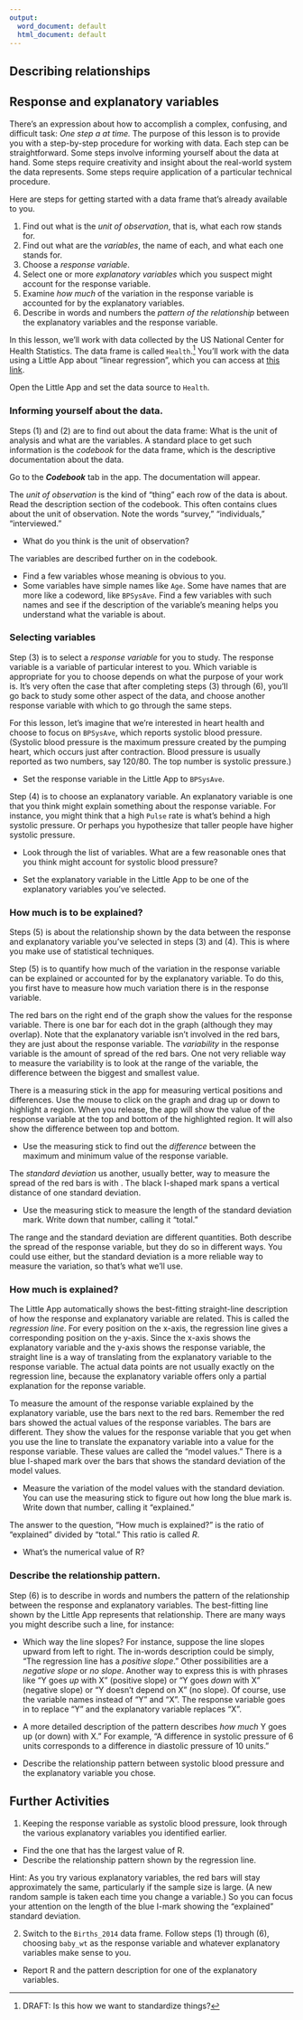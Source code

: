 ```yaml
---
output:
  word_document: default
  html_document: default
---
```

## Describing relationships

## Response and explanatory variables

There's an expression about how to accomplish a complex, confusing, and difficult task: *One step a at time.* The purpose of this lesson is to provide you with a step-by-step procedure for working  with data. Each step can be straightforward. Some steps involve informing yourself about the data at hand.  Some steps require creativity and insight about the real-world system the data represents. Some steps require application of a particular technical procedure.

Here are steps for getting started with a data frame that's already available to you.

1. Find out what is the *unit of observation*, that is, what each row stands for.
2. Find out what are the *variables*, the name of each, and what each one stands for.
3. Choose a *response variable*.
4. Select one or more *explanatory variables* which you suspect might account for the response variable.
5. Examine *how much* of the variation in the response variable is accounted for by the explanatory variables.
6. Describe in words and numbers the *pattern of the relationship* between the explanatory variables and the response variable. 

In this lesson, we'll work with data collected by the US National Center for Health Statistics. The data frame is called `Health`.^[DRAFT: Is this how we want to standardize things?] You'll work with the data using a Little App about "linear regression", which you can access at [this link](dtkaplan.shinyapps.io/LA_linear_regression/).

Open the Little App and set the data source to `Health`. 

### Informing yourself about the data.

Steps (1)  and (2) are to find  out about the data frame: What is the unit of analysis  and what are the variables. A standard  place to get such information is the *codebook* for the data frame, which is the descriptive documentation about the data.

Go to the ***Codebook*** tab in the app. The documentation will appear. 

The *unit of observation* is the kind of "thing" each row of the data is about. Read the description section of the codebook. This often contains clues about  the unit of observation. Note the  words "survey," "individuals," "interviewed." 

* What do you think is the unit of observation? <!-- an individual person -->

The variables are described further on in the codebook.

* Find a few variables whose meaning is obvious to you.
* Some variables have simple names like `Age`. Some have names that are more like a codeword, like `BPSysAve`. Find a few variables with such names and see if the description  of the variable's meaning helps you understand what the variable is about.

### Selecting variables

Step (3) is to select a *response variable* for you to study. The response variable is a variable of particular interest to you. Which variable is appropriate for you to  choose depends on what the  purpose of your  work is. It's very often the case that after completing steps (3) through (6), you'll go back to study some other aspect of the data, and choose another response variable with  which to go through the same steps.

For this lesson, let's imagine that we're interested in heart health and choose to focus on `BPSysAve`, which reports systolic blood pressure. (Systolic blood pressure is the maximum pressure created by the pumping heart, which occurs just after contraction. Blood pressure is usually reported as two numbers,  say 120/80. The top number is systolic pressure.) 

* Set the response variable in the Little App to `BPSysAve`.

Step (4) is to  choose an explanatory variable. An explanatory variable  is one that you think might explain something about the response variable. For instance, you might think that a high `Pulse` rate is what's behind a high systolic  pressure. Or perhaps  you hypothesize that taller people have higher systolic pressure. 

* Look through the list of variables. What are a few reasonable ones that you think might account for systolic blood pressure? 

* Set the explanatory  variable in the Little App to be one of the explanatory variables you've selected. 

### How much is to be explained?

Steps (5) is about the relationship shown by the data between the response  and explanatory variable you've selected in steps (3) and (4). This is where you make use of statistical techniques.

Step (5) is to quantify how much of the variation in the response variable can be explained or accounted for by the explanatory variable. To do this, you first have to measure how much variation there is in the response variable. 

The red bars on the right  end of the graph show the values for the response variable. There is one bar for each dot in the graph (although they may overlap). Note that the explanatory variable isn't involved in  the red bars, they are just about the  response  variable. The *variability* in the response variable is the amount of spread of the red bars. One  not very reliable way to measure the variability is to look at the range of the variable, the difference between the biggest and smallest value.

There is a measuring stick in the app for measuring vertical positions and differences. Use the mouse to click on the graph and drag  up or down to highlight a region. When you release, the app will show the value of the response variable at the top and bottom of the highlighted region. It will also show the difference between top and bottom.

* Use the measuring stick to find out the *difference* between the maximum and minimum value of the response variable.

The *standard deviation* us another, usually better, way to measure the spread of the red bars is with . The black I-shaped mark spans a vertical distance of one standard deviation.

* Use the measuring stick to measure the length of the standard deviation mark. Write down that number, calling it "total."

The range and the standard deviation  are different quantities. Both describe the spread of the response variable, but they do so in  different ways. You could use either,  but the standard deviation is a more reliable way to measure the variation, so that's what we'll use.

### How much is explained?

The Little App automatically shows the best-fitting  straight-line description of how the response and explanatory variable are related. This is called the *regression line*. For every position on the x-axis, the regression line gives a corresponding position on the y-axis. Since  the x-axis shows the explanatory variable and the y-axis shows the response variable, the straight line is a way of translating from the explanatory variable to the response variable. The actual data points are not usually exactly on the regression line, because the explanatory variable offers only a partial explanation for the reponse variable. 

To measure the amount of the response variable explained by the explanatory  variable, use  the  bars next to the red bars. Remember the red bars showed the actual values of the response variables. The  bars are different. They show the values for the response variable that you get when you use the line to translate the expanatory variable into a value for the response variable. These values are called the "model values." There is a blue I-shaped mark over the  bars that shows the standard deviation of the model values.  

* Measure the variation of the model values with the standard deviation. You can use the measuring stick to figure out how long the blue mark is. Write down that number,  calling it "explained."

The answer to the question, "How much is explained?" is the ratio of "explained" divided by "total."  This ratio is called *R*.

* What's the numerical value of R?

### Describe the relationship pattern.

Step (6) is to describe in words and numbers the pattern of the relationship between the response and explanatory variables. The best-fitting  line shown by the Little App represents that relationship. There are many ways you might describe such a line, for instance:

- Which  way the line slopes? For instance, suppose the line slopes upward from left to right. The in-words description could be simply, "The regression line has a *positive slope*." Other possibilities are a *negative slope* or *no slope*. Another way to express this is with phrases like "Y goes *up* with X" (positive slope) or "Y goes *down* with  X" (negative slope) or "Y doesn't depend on X" (no slope). Of course, use the variable names instead of "Y" and "X". The response variable goes in to replace "Y" and the explanatory variable replaces "X". 
- A more detailed description of the pattern describes *how much* Y goes up (or down) with X." For example,  "A difference in systolic pressure of 6 units corresponds to a  difference in  diastolic pressure of 10 units." 

* Describe the relationship pattern between systolic blood pressure and the explanatory variable you chose.

## Further Activities

1. Keeping the response variable as systolic blood pressure, look through the various explanatory variables you  identified earlier. 

* Find the one that has the largest value of R. 
* Describe the relationship pattern shown by the regression line.

Hint: As you try various explanatory variables, the red bars will stay approximately the same, particularly if the sample size is large. (A new random sample is taken each time you change a variable.) So you can focus your attention on the length of the blue I-mark showing the "explained" standard deviation.

2. Switch  to the `Births_2014` data frame. Follow steps (1)  through (6), choosing `baby_wt` as the response variable and whatever explanatory variables make sense to you. 

* Report R and the pattern description for one of the explanatory variables.
